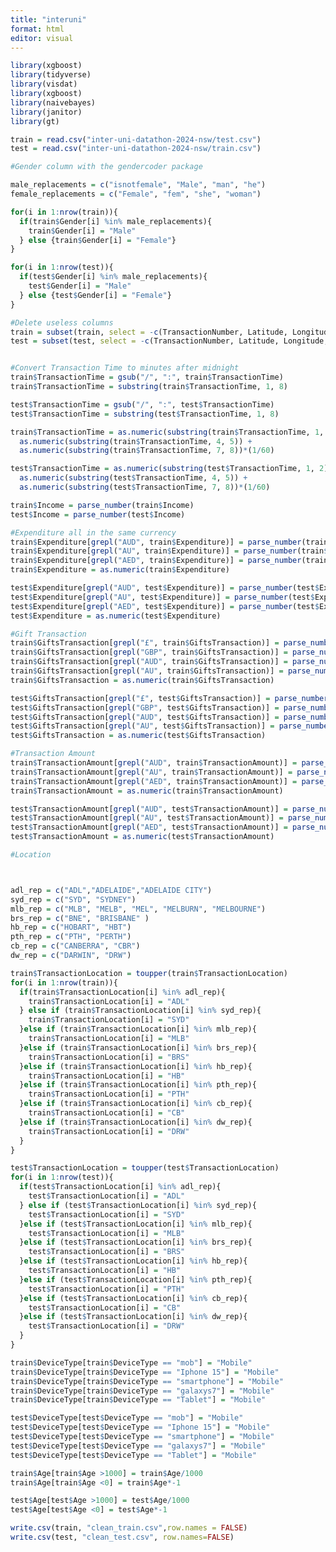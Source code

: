 ```yaml
---
title: "interuni"
format: html
editor: visual
---
```


```r
library(xgboost)
library(tidyverse)
library(visdat)
library(xgboost)
library(naivebayes)
library(janitor)
library(gt)
```


```r
train = read.csv("inter-uni-datathon-2024-nsw/test.csv")
test = read.csv("inter-uni-datathon-2024-nsw/train.csv")
```

```r
#Gender column with the gendercoder package

male_replacements = c("isnotfemale", "Male", "man", "he")
female_replacements = c("Female", "fem", "she", "woman")

for(i in 1:nrow(train)){
  if(train$Gender[i] %in% male_replacements){
    train$Gender[i] = "Male"
  } else {train$Gender[i] = "Female"}
}

for(i in 1:nrow(test)){
  if(test$Gender[i] %in% male_replacements){
    test$Gender[i] = "Male"
  } else {test$Gender[i] = "Female"}
}

#Delete useless columns
train = subset(train, select = -c(TransactionNumber, Latitude, Longitude, EmailDomain, TransactionDate))
test = subset(test, select = -c(TransactionNumber, Latitude, Longitude, EmailDomain, TransactionDate))


#Convert Transaction Time to minutes after midnight
train$TransactionTime = gsub("/", ":", train$TransactionTime)
train$TransactionTime = substring(train$TransactionTime, 1, 8)

test$TransactionTime = gsub("/", ":", test$TransactionTime)
test$TransactionTime = substring(test$TransactionTime, 1, 8)

train$TransactionTime = as.numeric(substring(train$TransactionTime, 1, 2))*60 +
  as.numeric(substring(train$TransactionTime, 4, 5)) +
  as.numeric(substring(train$TransactionTime, 7, 8))*(1/60)

test$TransactionTime = as.numeric(substring(test$TransactionTime, 1, 2))*60 +
  as.numeric(substring(test$TransactionTime, 4, 5)) +
  as.numeric(substring(test$TransactionTime, 7, 8))*(1/60)

train$Income = parse_number(train$Income)
test$Income = parse_number(test$Income)

#Expenditure all in the same currency
train$Expenditure[grepl("AUD", train$Expenditure)] = parse_number(train$Expenditure)
train$Expenditure[grepl("AU", train$Expenditure)] = parse_number(train$Expenditure)
train$Expenditure[grepl("AED", train$Expenditure)] = parse_number(train$Expenditure)*0.4
train$Expenditure = as.numeric(train$Expenditure)

test$Expenditure[grepl("AUD", test$Expenditure)] = parse_number(test$Expenditure)
test$Expenditure[grepl("AU", test$Expenditure)] = parse_number(test$Expenditure)
test$Expenditure[grepl("AED", test$Expenditure)] = parse_number(test$Expenditure)*0.4
test$Expenditure = as.numeric(test$Expenditure)

#Gift Transaction
train$GiftsTransaction[grepl("£", train$GiftsTransaction)] = parse_number(train$GiftsTransaction)*1.96
train$GiftsTransaction[grepl("GBP", train$GiftsTransaction)] = parse_number(train$GiftsTransaction)*1.96
train$GiftsTransaction[grepl("AUD", train$GiftsTransaction)] = parse_number(train$GiftsTransaction)
train$GiftsTransaction[grepl("AU", train$GiftsTransaction)] = parse_number(train$GiftsTransaction)
train$GiftsTransaction = as.numeric(train$GiftsTransaction)

test$GiftsTransaction[grepl("£", test$GiftsTransaction)] = parse_number(test$GiftsTransaction)*1.96
test$GiftsTransaction[grepl("GBP", test$GiftsTransaction)] = parse_number(test$GiftsTransaction)*1.96
test$GiftsTransaction[grepl("AUD", test$GiftsTransaction)] = parse_number(test$GiftsTransaction)
test$GiftsTransaction[grepl("AU", test$GiftsTransaction)] = parse_number(test$GiftsTransaction)
test$GiftsTransaction = as.numeric(test$GiftsTransaction)

#Transaction Amount
train$TransactionAmount[grepl("AUD", train$TransactionAmount)] = parse_number(train$TransactionAmount)
train$TransactionAmount[grepl("AU", train$TransactionAmount)] = parse_number(train$TransactionAmount)
train$TransactionAmount[grepl("AED", train$TransactionAmount)] = parse_number(train$TransactionAmount)*0.4
train$TransactionAmount = as.numeric(train$TransactionAmount)

test$TransactionAmount[grepl("AUD", test$TransactionAmount)] = parse_number(test$TransactionAmount)
test$TransactionAmount[grepl("AU", test$TransactionAmount)] = parse_number(test$TransactionAmount)
test$TransactionAmount[grepl("AED", test$TransactionAmount)] = parse_number(test$TransactionAmount)*0.4
test$TransactionAmount = as.numeric(test$TransactionAmount)

#Location



adl_rep = c("ADL","ADELAIDE","ADELAIDE CITY")
syd_rep = c("SYD", "SYDNEY")
mlb_rep = c("MLB", "MELB", "MEL", "MELBURN", "MELBOURNE")
brs_rep = c("BNE", "BRISBANE" )
hb_rep = c("HOBART", "HBT")
pth_rep = c("PTH", "PERTH")
cb_rep = c("CANBERRA", "CBR")
dw_rep = c("DARWIN", "DRW")

train$TransactionLocation = toupper(train$TransactionLocation)
for(i in 1:nrow(train)){
  if(train$TransactionLocation[i] %in% adl_rep){
    train$TransactionLocation[i] = "ADL"
  } else if (train$TransactionLocation[i] %in% syd_rep){
    train$TransactionLocation[i] = "SYD"
  }else if (train$TransactionLocation[i] %in% mlb_rep){
    train$TransactionLocation[i] = "MLB"
  }else if (train$TransactionLocation[i] %in% brs_rep){
    train$TransactionLocation[i] = "BRS"
  }else if (train$TransactionLocation[i] %in% hb_rep){
    train$TransactionLocation[i] = "HB"
  }else if (train$TransactionLocation[i] %in% pth_rep){
    train$TransactionLocation[i] = "PTH"
  }else if (train$TransactionLocation[i] %in% cb_rep){
    train$TransactionLocation[i] = "CB"
  }else if (train$TransactionLocation[i] %in% dw_rep){
    train$TransactionLocation[i] = "DRW"
  }
}

test$TransactionLocation = toupper(test$TransactionLocation)
for(i in 1:nrow(test)){
  if(test$TransactionLocation[i] %in% adl_rep){
    test$TransactionLocation[i] = "ADL"
  } else if (test$TransactionLocation[i] %in% syd_rep){
    test$TransactionLocation[i] = "SYD"
  }else if (test$TransactionLocation[i] %in% mlb_rep){
    test$TransactionLocation[i] = "MLB"
  }else if (test$TransactionLocation[i] %in% brs_rep){
    test$TransactionLocation[i] = "BRS"
  }else if (test$TransactionLocation[i] %in% hb_rep){
    test$TransactionLocation[i] = "HB"
  }else if (test$TransactionLocation[i] %in% pth_rep){
    test$TransactionLocation[i] = "PTH"
  }else if (test$TransactionLocation[i] %in% cb_rep){
    test$TransactionLocation[i] = "CB"
  }else if (test$TransactionLocation[i] %in% dw_rep){
    test$TransactionLocation[i] = "DRW"
  }
}

train$DeviceType[train$DeviceType == "mob"] = "Mobile"
train$DeviceType[train$DeviceType == "Iphone 15"] = "Mobile"
train$DeviceType[train$DeviceType == "smartphone"] = "Mobile"
train$DeviceType[train$DeviceType == "galaxys7"] = "Mobile"
train$DeviceType[train$DeviceType == "Tablet"] = "Mobile"

test$DeviceType[test$DeviceType == "mob"] = "Mobile"
test$DeviceType[test$DeviceType == "Iphone 15"] = "Mobile"
test$DeviceType[test$DeviceType == "smartphone"] = "Mobile"
test$DeviceType[test$DeviceType == "galaxys7"] = "Mobile"
test$DeviceType[test$DeviceType == "Tablet"] = "Mobile"

train$Age[train$Age >1000] = train$Age/1000
train$Age[train$Age <0] = train$Age*-1

test$Age[test$Age >1000] = test$Age/1000
test$Age[test$Age <0] = test$Age*-1

write.csv(train, "clean_train.csv",row.names = FALSE)
write.csv(test, "clean_test.csv", row.names=FALSE)

```
